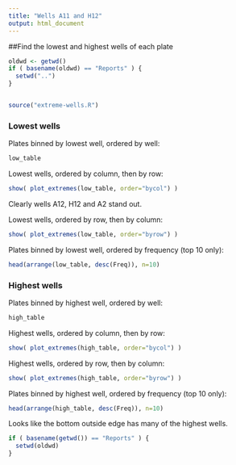 ```yaml
---
title: "Wells A11 and H12"
output: html_document
---
```



##Find the lowest and highest wells of each plate

```r

oldwd <- getwd()
if ( basename(oldwd) == "Reports" ) {
  setwd("..")
}


source("extreme-wells.R")

```


### Lowest wells

Plates binned by lowest well, ordered by well:
```r
low_table
```


Lowest wells, ordered by column, then by row:
```r
show( plot_extremes(low_table, order="bycol") )
```

Clearly wells A12, H12 and A2 stand out.

Lowest wells, ordered by row, then by column:
```r
show( plot_extremes(low_table, order="byrow") )
```


Plates binned by lowest well, ordered by frequency (top 10 only):
```r
head(arrange(low_table, desc(Freq)), n=10)
```


### Highest wells

Plates binned by highest well, ordered by well:
```r
high_table
```

Highest wells, ordered by column, then by row:
```r
show( plot_extremes(high_table, order="bycol") )
```


Highest wells, ordered by row, then by column:
```r
show( plot_extremes(high_table, order="byrow") )
```


Plates binned by highest well, ordered by frequency (top 10 only):
```r
head(arrange(high_table, desc(Freq)), n=10)
```

Looks like the bottom outside edge has many of the highest wells.


```r
if ( basename(getwd()) == "Reports" ) {
  setwd(oldwd)
}

```
